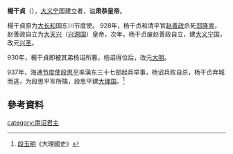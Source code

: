 {{Emperorcn box|图像=
|名称=大义宁国肃恭皇帝
|姓名=楊干貞
|庙号=
|谥号=肃恭皇帝
|陵墓=
|政权=[[大义宁|大义宁]]
|出生日期=？
|逝世日期=937年
|在位=929年－930年
|年号=[[兴圣|兴圣]]：930年
}}
'''楊干貞'''（{{bd|？||937年}}），[[大义宁|大义宁]]国建立者，谥'''肃恭皇帝'''。

楊干貞原为[[大长和|大长和]]国东川节度使。
928年，杨干贞和清平官[[赵善政|赵善政]]杀死[[郑隆亶|郑隆亶]]，赵善政自立为[[大天兴|大天兴]]（[[兴源国|兴源国]]）皇帝，次年，杨干贞废赵善政自立，建[[大义宁|大义宁]]国，改元[[兴圣|兴圣]]。

930年，楊干貞即被其弟杨诏所篡，杨诏得位后，改元[[大明_(大义宁)|大明]]。

937年，海通[[节度使|节度使]][[段思平|段思平]]率滇东三十七部起兵举事，杨诏兵败自杀，杨干贞弃城而逃，为段思平军所擒，段思平建[[大理国|大理国]]。<ref>[[段玉明|段玉明]]《大理國史》</ref>

==參考資料==
<div class="references-small">
<references />
</div>

{{中国皇帝|首任<br><small>追尊：父親[[楊和豐|楊和豐]]|弟[[楊詔|楊詔]]|[[六诏君主列表|大义宁皇帝]]|929-930}}
{{中国皇帝|大天兴皇帝[[赵善政|赵善政]]|弟[[楊詔|楊詔]]|[[六诏君主列表|中國雲南地區皇帝]]|929-930}}


{{南詔君主}}
[[category:南诏君主|category:南诏君主]]
